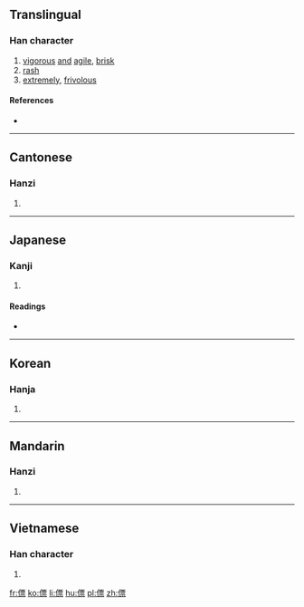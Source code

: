 ==Translingual==

===Han character===
{{Han char|rn=9|rad=人|as=11|sn=13|four=21291|canj=OMWF|ids=⿰亻票}}

# [[vigorous]] [[and]] [[agile]], [[brisk]]
# [[rash]]
# [[extremely]], [[frivolous]]

====References====
* {{Han ref|kx=0115.190|dkj=01047|dj=0246.070|hdz=10210.010|uh=50C4|ud=20676|bh=DCB8|bd=56504}}

----

==Cantonese==

===Hanzi===
{{yue-hanzi|jyut=|y=piu3}}

# {{defn|lang=yue|sort=人11}}

----

==Japanese==

===Kanji===
{{ja-kanji|grade=|rs=人11}}

# {{defn|lang=ja|sort=人11}}

====Readings====
* {{ja-readings|on=[[ひょう]] (hyō)|kun=[[かるい]] (karui), [[かろんずる]] (karonzuru), [[すばやい]] (subayai)}}

----

==Korean==

===Hanja===
{{ko-hanja|hangeul=표|rv=pyo|mr=p'yo}}

# {{defn|lang=ko|sort=人11}}

----

==Mandarin==

===Hanzi===
{{cmn-hanzi|pin=[[piào]] ([[piao4]])|wg=p'iao<sup>4</sup>}}

# {{defn|lang=cmn|sort=人11}}

----

==Vietnamese==

===Han character===
{{vi-hantu|[[xỉu]]|rs=人11}}

# {{defn|lang=vi|sort=人11}}

[[fr:僄]]
[[ko:僄]]
[[li:僄]]
[[hu:僄]]
[[pl:僄]]
[[zh:僄]]